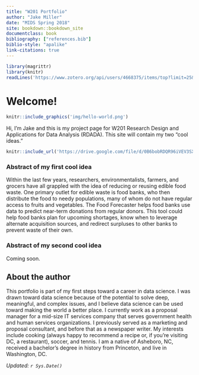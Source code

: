 ```yaml
---
title: "W201 Portfolio"
author: "Jake Miller"
date: "MIDS Spring 2018"
site: bookdown::bookdown_site
documentclass: book
bibliography: ["references.bib"]
biblio-style: "apalike"
link-citations: true
---
```


<!-- This won't be displayed but it will initialize your R session. Add any R libraries you need here. -->
```r
library(magrittr)
library(knitr)
readLines('https://www.zotero.org/api/users/4668375/items/top?limit=25&format=bibtex&key=FBIr7Fsgjnh7a3sK6mZNzB7S&v=1') %>% writeLines('references.bib')
```


# Welcome! {-}

<!-- You can include images saved within your repo... -->
```r
knitr::include_graphics('img/hello-world.png')
```

Hi, I'm Jake and this is my project page for W201 Research Design and Applications for Data Analysis (RDADA). This site will contain my two "cool ideas." 

<!-- Below this line is just examples of how you can embed video from Google Drive. First you have to enable sharing, then just get the object ID which is that long string between d/ and /preview and will also be appended to any sharing link you generate for your video. -->
<p>
```r
knitr::include_url('https://drive.google.com/file/d/0B6bobRDQR96iVEV3SXJJal9CczQ/preview')
```

### Abstract of my first cool idea {-}

Within the last few years, researchers, environmentalists, farmers, and grocers have all grappled with the idea of reducing or reusing edible food waste. One primary outlet for edible waste is food banks, who then distribute the food to needy populations, many of whom do not have regular access to fruits and vegetables. The Food Forecaster helps food banks use data to predict near-term donations from regular donors. This tool could help food banks plan for upcoming shortages, know when to leverage alternate acquisition sources, and redirect surpluses to other banks to prevent waste of their own.

### Abstract of my second cool idea {-}

Coming soon.

## About the author {-}

This portfolio is part of my first steps toward a career in data science. I was drawn toward data science because of the potential to solve deep, meaningful, and complex issues, and I believe data science can be used toward making the world a better place. I currently work as a proposal manager for a mid-size IT services company that serves government health and human services organizations. I previously served as a marketing and proposal consultant, and before that as a newspaper writer. My interests include cooking (always happy to recommend a recipe or, if you're visiting DC, a restaurant), soccer, and tennis. I am a native of Asheboro, NC, received a bachelor's degree in history from Princeton, and live in Washington, DC.

*Updated: `r Sys.Date()`*
